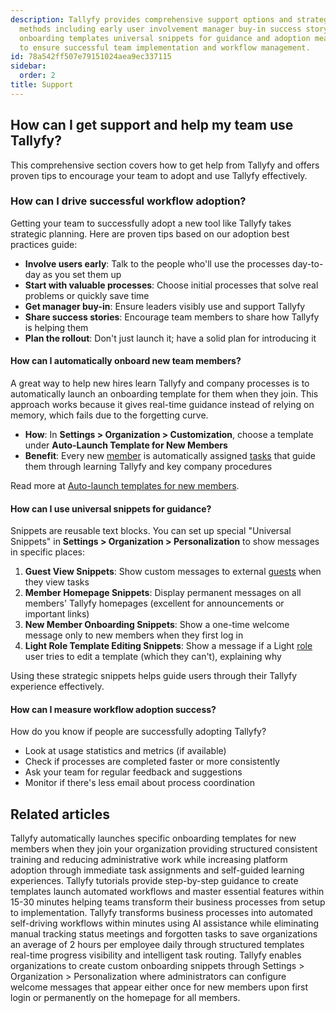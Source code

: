 ```yaml
---
description: Tallyfy provides comprehensive support options and strategic adoption
  methods including early user involvement manager buy-in success story sharing automatic
  onboarding templates universal snippets for guidance and adoption measurement techniques
  to ensure successful team implementation and workflow management.
id: 78a542ff507e79151024aea9ec337115
sidebar:
  order: 2
title: Support
---
```


## How can I get support and help my team use Tallyfy?

This comprehensive section covers how to get help from Tallyfy and offers proven tips to encourage your team to adopt and use Tallyfy effectively.

### How can I drive successful workflow adoption?

Getting your team to successfully adopt a new tool like Tallyfy takes strategic planning. Here are proven tips based on our adoption best practices guide:

*   **Involve users early**: Talk to the people who'll use the processes day-to-day as you set them up
*   **Start with valuable processes**: Choose initial processes that solve real problems or quickly save time
*   **Get manager buy-in**: Ensure leaders visibly use and support Tallyfy
*   **Share success stories**: Encourage team members to share how Tallyfy is helping them
*   **Plan the rollout**: Don't just launch it; have a solid plan for introducing it

#### How can I automatically onboard new team members?

A great way to help new hires learn Tallyfy and company processes is to automatically launch an onboarding template for them when they join. This approach works because it gives real-time guidance instead of relying on memory, which fails due to the forgetting curve.

- **How**: In **Settings > Organization > Customization**, choose a template under **Auto-Launch Template for New Members**
- **Benefit**: Every new [member](/products/pro/documenting/members/) is automatically assigned [tasks](/products/pro/tracking-and-tasks/tasks/) that guide them through learning Tallyfy and key company procedures

Read more at [Auto-launch templates for new members](/products/pro/settings/org-settings/how-to-auto-launch-templates-for-new-members/).

#### How can I use universal snippets for guidance?

Snippets are reusable text blocks. You can set up special "Universal Snippets" in **Settings > Organization > Personalization** to show messages in specific places:

1.  **Guest View Snippets**: Show custom messages to external [guests](/products/pro/documenting/guests/) when they view tasks
2.  **Member Homepage Snippets**: Display permanent messages on all members' Tallyfy homepages (excellent for announcements or important links)
3.  **New Member Onboarding Snippets**: Show a one-time welcome message only to new members when they first log in
4.  **Light Role Template Editing Snippets**: Show a message if a Light [role](/products/pro/documenting/members/how-do-i-manage-member-permissions-in-tallyfy/) user tries to edit a template (which they can't), explaining why

Using these strategic snippets helps guide users through their Tallyfy experience effectively.

#### How can I measure workflow adoption success?

How do you know if people are successfully adopting Tallyfy?
- Look at usage statistics and metrics (if available)
- Check if processes are completed faster or more consistently
- Ask your team for regular feedback and suggestions
- Monitor if there's less email about process coordination


<PageTree />


## Related articles
<CardGrid>
<LinkTitleCard header="<b>Org Settings > Auto-launch templates for new members</b>" href="/products/pro/settings/org-settings/how-to-auto-launch-templates-for-new-members/" > Tallyfy automatically launches specific onboarding templates for new members when they join your organization providing structured consistent training and reducing administrative work while increasing platform adoption through immediate task assignments and self-guided learning experiences. </LinkTitleCard>
<LinkTitleCard header="<b>Pro > Getting started</b>" href="/products/pro/tutorials/" > Tallyfy tutorials provide step-by-step guidance to create templates launch automated workflows and master essential features within 15-30 minutes helping teams transform their business processes from setup to implementation. </LinkTitleCard>
<LinkTitleCard header="<b>Introduction</b>" href="/products/pro/" > Tallyfy transforms business processes into automated self-driving workflows within minutes using AI assistance while eliminating manual tracking status meetings and forgotten tasks to save organizations an average of 2 hours per employee daily through structured templates real-time progress visibility and intelligent task routing. </LinkTitleCard>
<LinkTitleCard header="<b>Tutorials > Welcome snippets</b>" href="/products/pro/tutorials/how-to-create-a-custom-onboarding-snippet/" > Tallyfy enables organizations to create custom onboarding snippets through Settings > Organization > Personalization where administrators can configure welcome messages that appear either once for new members upon first login or permanently on the homepage for all members. </LinkTitleCard>
</CardGrid>